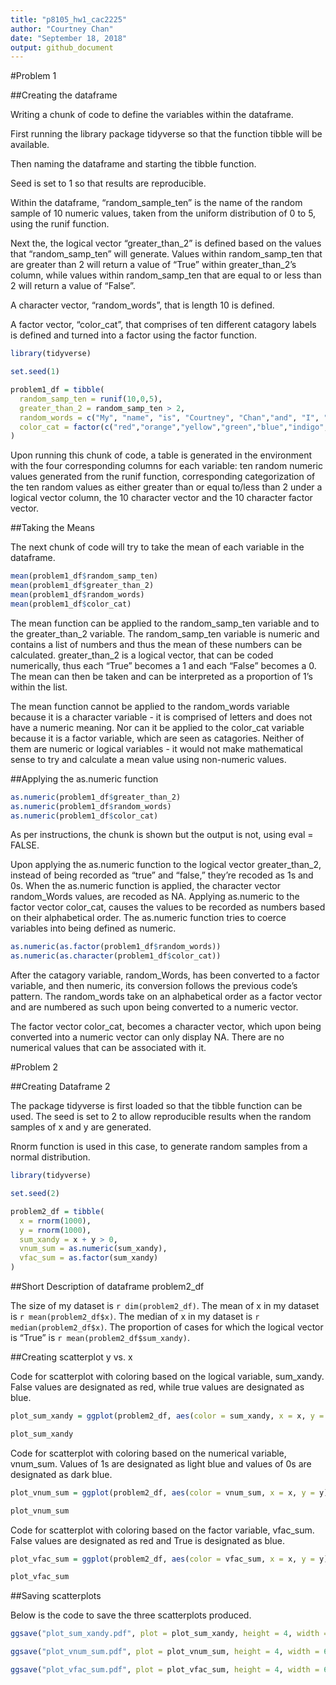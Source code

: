 ```yaml
---
title: "p8105_hw1_cac2225"
author: "Courtney Chan"
date: "September 18, 2018"
output: github_document
---
```


#Problem 1

##Creating the dataframe

Writing a chunk of code to define the variables within the dataframe. 

First running the library package tidyverse so that the function tibble will be available.

Then naming the dataframe and starting the tibble function.

Seed is set to 1 so that results are reproducible.

Within the dataframe, "random_sample_ten" is the name of the random sample of 10 numeric values, taken from the uniform distribution of 0 to 5, using the runif function. 

Next the, the logical vector "greater_than_2" is defined based on the values that "random_samp_ten" will generate. Values within random_samp_ten that are greater than 2 will return a value of "True" within greater_than_2's column, while values within random_samp_ten that are equal to or less than 2 will return a value of "False".

A character vector, "random_words", that is length 10 is defined.

A factor vector, "color_cat", that comprises of ten different catagory labels is defined and turned into a factor using the factor function.

```r
library(tidyverse)

set.seed(1)

problem1_df = tibble(
  random_samp_ten = runif(10,0,5),
  greater_than_2 = random_samp_ten > 2,
  random_words = c("My", "name", "is", "Courtney", "Chan","and", "I", "love", "data", "science"),
  color_cat = factor(c("red","orange","yellow","green","blue","indigo","purple","black","white","grey" ))
)
```

Upon running this chunk of code, a table is generated in the environment with the four corresponding columns for each variable: ten random numeric values generated from the runif function, corresponding categorization of the ten random values as either greater than or equal to/less than 2 under a logical vector column, the 10 character vector and the 10 character factor vector.

##Taking the Means

The next chunk of code will try to take the mean of each variable in the dataframe.

```r
mean(problem1_df$random_samp_ten)
mean(problem1_df$greater_than_2)
mean(problem1_df$random_words)
mean(problem1_df$color_cat)
```

The mean function can be applied to the random_samp_ten variable and to the greater_than_2 variable. The random_samp_ten variable is numeric and contains a list of numbers and thus the mean of these numbers can be calculated. greater_than_2 is a logical vector, that can be coded numerically, thus each "True" becomes a 1 and each "False" becomes a 0. The mean can then be taken and can be interpreted as a proportion of 1's within the list.

The mean function cannot be applied to the random_words variable because it is a character variable - it is comprised of letters and does not have a numeric meaning. Nor can it be applied to the color_cat variable because it is a factor variable, which are seen as catagories. Neither of them are numeric or logical variables - it would not make mathematical sense to try and calculate a mean value using non-numeric values.

##Applying the as.numeric function

```r
as.numeric(problem1_df$greater_than_2)
as.numeric(problem1_df$random_words)
as.numeric(problem1_df$color_cat)
```
As per instructions, the chunk is shown but the output is not, using eval = FALSE.

Upon applying the as.numeric function to the logical vector greater_than_2, instead of being recorded as "true" and "false," they're recoded as 1s and 0s. When the as.numeric function is applied, the character vector random_Words values, are recoded as NA. Applying as.numeric to the factor vector color_cat, causes the values to be recorded as numbers based on their alphabetical order. The as.numeric function tries to coerce variables into being defined as numeric.

```r
as.numeric(as.factor(problem1_df$random_words))
as.numeric(as.character(problem1_df$color_cat))
```

After the catagory variable, random_Words, has been converted to a factor variable, and then numeric, its conversion follows the previous code's pattern. The random_words take on an alphabetical order as a factor vector and are numbered as such upon being converted to a numeric vector.

The factor vector color_cat, becomes a character vector, which upon being converted into a numeric vector can only display NA. There are no numerical values that can be associated with it.

#Problem 2

##Creating Dataframe 2

The package tidyverse is first loaded so that the tibble function can be used. The seed is set to 2 to allow reproducible results when the random samples of x and y are generated.

Rnorm function is used in this case, to generate random samples from a normal distribution.

```r
library(tidyverse)

set.seed(2)

problem2_df = tibble(
  x = rnorm(1000),
  y = rnorm(1000),
  sum_xandy = x + y > 0,
  vnum_sum = as.numeric(sum_xandy),
  vfac_sum = as.factor(sum_xandy)
)
```

##Short Description of dataframe problem2_df

The size of my dataset is `r dim(problem2_df)`.
The mean of x in my dataset is `r mean(problem2_df$x)`.
The median of x in my dataset is `r median(problem2_df$x)`.
The proportion of cases for which the logical vector is "True" is `r mean(problem2_df$sum_xandy)`.

##Creating scatterplot y vs. x

Code for scatterplot with coloring based on the logical variable, sum_xandy. False values are designated as red, while true values are designated as blue.

```r
plot_sum_xandy = ggplot(problem2_df, aes(color = sum_xandy, x = x, y = y)) + geom_point()

plot_sum_xandy
```

Code for scatterplot with coloring based on the numerical variable, vnum_sum. Values of 1s are designated as light blue and values of 0s are designated as dark blue.

```r
plot_vnum_sum = ggplot(problem2_df, aes(color = vnum_sum, x = x, y = y)) + geom_point()

plot_vnum_sum
```

Code for scatterplot with coloring based on the factor variable, vfac_sum. False values are designated as red and True is designated as blue.

```r
plot_vfac_sum = ggplot(problem2_df, aes(color = vfac_sum, x = x, y = y)) + geom_point()

plot_vfac_sum
```

##Saving scatterplots

Below is the code to save the three scatterplots produced.

```r
ggsave("plot_sum_xandy.pdf", plot = plot_sum_xandy, height = 4, width = 6)

ggsave("plot_vnum_sum.pdf", plot = plot_vnum_sum, height = 4, width = 6)

ggsave("plot_vfac_sum.pdf", plot = plot_vfac_sum, height = 4, width = 6)
```
